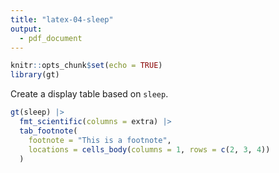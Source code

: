 ```yaml
---
title: "latex-04-sleep"
output: 
  - pdf_document
---
```


```r
knitr::opts_chunk$set(echo = TRUE)
library(gt)
```

Create a display table based on `sleep`.

```r
gt(sleep) |>
  fmt_scientific(columns = extra) |>
  tab_footnote(
    footnote = "This is a footnote",
    locations = cells_body(columns = 1, rows = c(2, 3, 4))
  )
```


